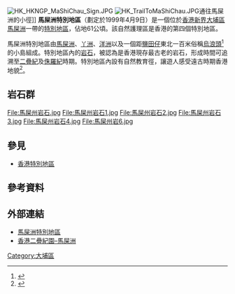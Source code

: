 [[File:HK_HKNGP_MaShiChau_Sign.JPG|thumb]]
[[File:HK_TrailToMaShiChau.JPG|thumb]]通往馬屎洲的小徑]]
'''馬屎洲特別地區'''（劃定於1999年4月9日）是一個位於[[香港|香港]][[新界|新界]][[大埔區|大埔區]][[馬屎洲|馬屎洲]]一帶的[[香港特別地區|特別地區]]，佔地61公頃。該自然護理區是香港的第四個特別地區。

馬屎洲特別地區由[[馬屎洲|馬屎洲]]、[[丫洲|丫洲]]、[[洋洲_(大埔區)|洋洲]]以及一個距[[鹽田仔_(大埔區)|鹽田仔]]東北一百米俗稱[[烏浪頭|烏浪頭]]<ref>{{web reference|URL=http://www.afcd.gov.hk/tc_chi/country/cou_how/cou_how_vis/cou_how_vis_cpvlg/21cpvlg.html|title=郊野公園遊客聯絡小組第二十一次會議摘錄|work=漁農自然護理署 |year=2010年|date=12月7日}}</ref>的小島組成。特別地區內的[[岩石|岩石]]，被認為是香港現存最古老的岩石，形成時間可追溯至[[二疊紀|二疊紀]]及[[侏羅紀|侏羅紀]]時期。特別地區內設有自然教育徑，讓遊人感受遠古時期香港地貌<ref>{{web reference|URL=http://www.geopark.gov.hk/b5_landforms1l.html|title=香港二疊紀園–馬屎洲特別地區|work=香港地質公園|year=2010年|date=12月7日}}</ref>。

==岩石群==
<gallery>
File:馬屎州岩石.jpg
File:馬屎州岩石1.jpg
File:馬屎州岩石2.jpg
File:馬屎州岩石3.jpg
File:馬屎州岩石4.jpg
File:馬屎州岩6.jpg
</gallery>

==參見==
* [[香港特別地區|香港特別地區]]

==參考資料==
{{reflist}}

==外部連結==
{{commonscat|Ma Shi Chau}}
*[http://www.hkgnu.org/mashi_island.htm 馬屎洲特別地區]
*[https://www.geopark.gov.hk/b5_s4f12.htm 香港二疊紀園–馬屎洲]



{{香港特別地區}}
[[Category:大埔區|Category:大埔區]]